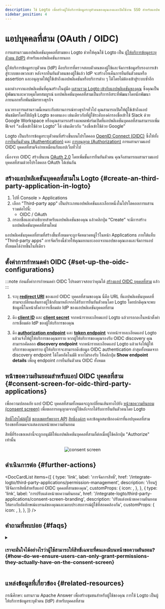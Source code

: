 ```yaml
---
description: ใช้ Logto เพื่อสร้างผู้ให้บริการข้อมูลระบุตัวตนของคุณเองและเปิดใช้งาน SSO สำหรับแอปพลิเคชันของบุคคลที่สาม ผสานรวมแอป OIDC / OAuth ได้อย่างง่ายดาย
sidebar_position: 4
---
```



# แอปบุคคลที่สาม (OAuth / OIDC)

การผสานรวมแอปพลิเคชันบุคคลที่สามของ Logto ช่วยให้คุณใช้ Logto เป็น [ผู้ให้บริการข้อมูลระบุตัวตน (IdP)](https://auth.wiki/identity-provider) สำหรับแอปพลิเคชันภายนอก

ผู้ให้บริการข้อมูลระบุตัวตน (IdP) คือบริการที่ตรวจสอบตัวตนของผู้ใช้และจัดการข้อมูลรับรองการเข้าสู่ระบบของพวกเขา หลังจากยืนยันตัวตนของผู้ใช้แล้ว IdP จะสร้างโทเค็นการยืนยันตัวตนหรือ assertion และอนุญาตให้ผู้ใช้เข้าถึงแอปพลิเคชันหรือบริการต่าง ๆ ได้โดยไม่ต้องเข้าสู่ระบบซ้ำอีก

แตกต่างจากแอปพลิเคชันที่คุณสร้างในคู่มือ [ผสานรวม Logto เข้ากับแอปพลิเคชันของคุณ](/integrate-logto/integrate-logto-into-your-application) ซึ่งคุณเป็นผู้พัฒนาและควบคุมโดยสมบูรณ์ แอปพลิเคชันบุคคลที่สามเป็นบริการอิสระที่พัฒนาโดยนักพัฒนาภายนอกหรือพันธมิตรทางธุรกิจ

แนวทางการผสานรวมนี้เหมาะกับสถานการณ์ทางธุรกิจทั่วไป คุณสามารถเปิดให้ผู้ใช้เข้าถึงแอปพันธมิตรโดยใช้บัญชี Logto ของตนเอง เช่นเดียวกับที่ผู้ใช้ระดับองค์กรลงชื่อเข้าใช้ Slack ด้วย Google Workspace หรือคุณสามารถสร้างแพลตฟอร์มเปิดที่แอปพลิเคชันบุคคลที่สามสามารถเพิ่มฟีเจอร์ “ลงชื่อเข้าใช้ด้วย Logto” ได้ เช่นเดียวกับ “ลงชื่อเข้าใช้ด้วย Google”

Logto เป็นบริการข้อมูลระบุตัวตนที่สร้างขึ้นบนโปรโตคอล [OpenID Connect (OIDC)](https://auth.wiki/openid-connect) ซึ่งให้ทั้ง [การยืนยันตัวตน (Authentication)](https://auth.wiki/authentication) และ [การอนุญาต (Authorization)](https://auth.wiki/authorization) การผสานรวมแอป OIDC บุคคลที่สามจึงง่ายเหมือนกับแอปเว็บทั่วไป

เนื่องจาก OIDC สร้างขึ้นบน [OAuth 2.0](https://auth.wiki/oauth-2.0) โดยเพิ่มชั้นการยืนยันตัวตน คุณจึงสามารถผสานรวมแอปบุคคลที่สามด้วยโปรโตคอล OAuth ได้เช่นกัน

## สร้างแอปพลิเคชันบุคคลที่สามใน Logto \{#create-an-third-party-application-in-logto}

1. ไปที่ <CloudLink to="/applications">Console > Applications</CloudLink>
2. เลือก "Third-party app" เป็นประเภทแอปพลิเคชันและเลือกหนึ่งในโปรโตคอลการผสานรวมต่อไปนี้:
   - OIDC / OAuth
3. กรอกชื่อและคำอธิบายสำหรับแอปพลิเคชันของคุณ แล้วคลิกปุ่ม “Create” จะมีการสร้างแอปพลิเคชันบุคคลที่สามใหม่

แอปพลิเคชันบุคคลที่สามที่สร้างขึ้นทั้งหมดจะถูกจัดหมวดหมู่ไว้ในหน้า Applications ภายใต้แท็บ "Third-party apps" การจัดเรียงนี้ช่วยให้คุณแยกแยะออกจากแอปของคุณเองและจัดการแอปทั้งหมดได้ง่ายขึ้นในที่เดียว

## ตั้งค่าการกำหนดค่า OIDC \{#set-up-the-oidc-configurations}

:::note
ก่อนตั้งค่าการกำหนดค่า OIDC โปรดตรวจสอบว่าคุณได้ [สร้างแอป OIDC บุคคลที่สาม](/quick-starts/third-party-oidc) แล้ว
:::

1. ระบุ [**redirect URI**](/integrate-logto/application-data-structure#redirect-uris) ของแอป OIDC บุคคลที่สามของคุณ นี่คือ URL ที่แอปพลิเคชันบุคคลที่สามจะเปลี่ยนเส้นทางผู้ใช้กลับมาหลังจากได้รับการยืนยันตัวตนโดย Logto
   โดยปกติคุณจะพบข้อมูลนี้ในหน้าตั้งค่าการเชื่อมต่อ IdP ของแอปพลิเคชันบุคคลที่สาม

2. ดึง [**client ID**](/integrate-logto/application-data-structure#application-id) และ [**client secret**](/integrate-logto/application-data-structure#application-secret) จากหน้ารายละเอียดแอป Logto แล้วกรอกลงในหน้าตั้งค่าการเชื่อมต่อ IdP ของผู้ให้บริการของคุณ

3. ดึง [**authorization endpoint**](/integrate-logto/application-data-structure#authorization-endpoint) และ [**token endpoint**](/integrate-logto/application-data-structure#token-endpoint) จากหน้ารายละเอียดแอป Logto แล้วแจ้งให้ผู้ให้บริการของคุณทราบ
   หากผู้ให้บริการของคุณรองรับ OIDC discovery คุณสามารถคัดลอก **discovery endpoint** จากหน้ารายละเอียดแอป Logto แล้วแจ้งให้ผู้ให้บริการของคุณทราบ ผู้ให้บริการจะสามารถดึงข้อมูล OIDC authentication ล่าสุดทั้งหมดจาก discovery endpoint ได้โดยอัตโนมัติ
   หากไม่รองรับ ให้คลิกปุ่ม **Show endpoint details** เพื่อดู endpoint การยืนยันตัวตน OIDC ทั้งหมด

## หน้าขอความยินยอมสำหรับแอป OIDC บุคคลที่สาม \{#consent-screen-for-oidc-third-party-applications}

เพื่อความปลอดภัย แอป OIDC บุคคลที่สามทั้งหมดจะถูกเปลี่ยนเส้นทางไปยัง [หน้าขอความยินยอม (consent screen)](/end-user-flows/consent-screen) เพื่อขอการอนุญาตจากผู้ใช้หลังจากได้รับการยืนยันตัวตนโดย Logto

[สิทธิ์โปรไฟล์ผู้ใช้](/integrate-logto/third-party-applications/permission-management#user-permissions-user-profile-scopes) [ขอบเขตทรัพยากร API](/integrate-logto/third-party-applications/permission-management#api-resource-permissions-api-resource-scopes) [สิทธิ์องค์กร](/integrate-logto/third-party-applications/permission-management#organization-permissions-organization-scopes) และข้อมูลสมาชิกองค์กรที่แอปบุคคลที่สามร้องขอทั้งหมดจะแสดงบนหน้าขอความยินยอม

สิทธิ์ที่ร้องขอเหล่านี้จะถูกอนุมัติให้แอปพลิเคชันบุคคลที่สามก็ต่อเมื่อผู้ใช้คลิกปุ่ม "Authorize" เท่านั้น

<center>
  <img src="/img/assets/consent-screen.webp" alt="consent screen" width={500} />
</center>

## ดำเนินการต่อ \{#further-actions}

<DocCardList
  items={[
    {
      type: 'link',
      label: 'การจัดการสิทธิ์',
      href: '/integrate-logto/third-party-applications/permission-management',
      description: 'เรียนรู้วิธีจัดการสิทธิ์สำหรับแอป OIDC บุคคลที่สามของคุณ',
      customProps: {
        icon: <AuthorizationIcon width={20} height={20} />,
      },
    },
    {
      type: 'link',
      label: 'การปรับแต่งหน้าขอความยินยอม',
      href: '/integrate-logto/third-party-applications/consent-screen-branding',
      description:
        'ปรับแต่งหน้าขอความยินยอมให้ตรงกับอัตลักษณ์แบรนด์ของคุณและมอบประสบการณ์ผู้ใช้ที่สอดคล้องกัน',
      customProps: {
        icon: <CustomizationIcon width={20} height={20} />,
      },
    },
  ]}
/>

## คำถามที่พบบ่อย \{#faqs}

<details>
  <summary>

### เราจะมั่นใจได้อย่างไรว่าผู้ใช้สามารถให้สิทธิ์เฉพาะที่ตนเองมีบนหน้าขอความยินยอม? \{#how-do-we-ensure-users-can-only-grant-permissions-they-actually-have-on-the-consent-screen}

</summary>

Logto ใช้การควบคุมการเข้าถึงตามบทบาท (RBAC) เพื่อจัดการสิทธิ์ของผู้ใช้ บนหน้าขอความยินยอมจะแสดงเฉพาะขอบเขต (สิทธิ์) ที่ผู้ใช้ได้รับผ่านบทบาทของตนเท่านั้น หากแอปบุคคลที่สามร้องขอขอบเขตที่ผู้ใช้ไม่มี จะไม่แสดงเพื่อป้องกันการให้ความยินยอมโดยไม่ได้รับอนุญาต

วิธีจัดการ:

- กำหนด [บทบาทระดับโกลบอล](/authorization/role-based-access-control) หรือ [บทบาทองค์กร](/authorization/organization-template) พร้อมขอบเขตเฉพาะ
- กำหนดบทบาทให้ผู้ใช้ตามความต้องการในการเข้าถึง
- ผู้ใช้จะได้รับขอบเขตจากบทบาทโดยอัตโนมัติ

</details>

## แหล่งข้อมูลที่เกี่ยวข้อง \{#related-resources}

<Url href="https://blog.logto.io/logto-apache-answer">
  กรณีศึกษา: ผสานรวม Apache Answer เพื่อสร้างชุมชนสำหรับผู้ใช้ของคุณ
</Url>

<Url href="https://blog.logto.io/logto-as-idp">
  การใช้ Logto เป็นผู้ให้บริการข้อมูลระบุตัวตน (IdP) สำหรับบุคคลที่สาม
</Url>
